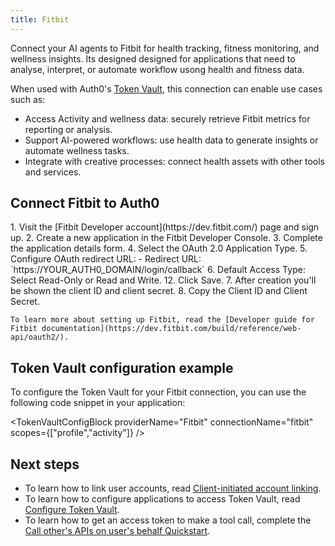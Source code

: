 ```yaml
---
title: Fitbit
---
```




Connect your AI agents to Fitbit for health tracking, fitness monitoring, and wellness insights. Its designed
designed for applications that need to analyse, interpret, or automate workflow usong health and fitness data.

When used with Auth0's [Token Vault](https://auth0-genai.mintlify.app/intro/token-vault), this connection can enable use cases such as:
- Access Activity and wellness data: securely retrieve Fitbit metrics for reporting or analysis.
- Support AI-powered workflows: use health data to generate insights or automate wellness tasks.
- Integrate with creative processes: connect health assets with other tools and services.

## Connect Fitbit to Auth0

<IntegrationInfoBlock providerName="Fitbit" />

<Steps>
  <Step title="Fitbit setup">
    1. Visit the [Fitbit Developer account](https://dev.fitbit.com/) page and sign up.
    2. Create a new application in the Fitbit Developer Console.
    3. Complete the application details form.
    4. Select the OAuth 2.0 Application Type.
    5. Configure OAuth redirect URL:
       - Redirect URL: `https://YOUR_AUTH0_DOMAIN/login/callback`
       <FindDomainInfoBlock />
    6. Default Access Type: Select Read-Only or Read and Write.
    12. Click Save.
    7. After creation you'll be shown the client ID and client secret.
    8. Copy the Client ID and Client Secret.

    To learn more about setting up Fitbit, read the [Developer guide for Fitbit documentation](https://dev.fitbit.com/build/reference/web-api/oauth2/).
  </Step>
  <Step title="Auth0 setup">
    <Auth0SetupBlock providerName="Fitbit" scopesName="Attributes" />
  </Step>
</Steps>

## Token Vault configuration example

To configure the Token Vault for your Fitbit connection, you can use the following code snippet in your application:

<TokenVaultConfigBlock 
  providerName="Fitbit"
  connectionName="fitbit"
  scopes={["profile","activity"]}
/>

## Next steps
- To learn how to link user accounts, read [Client-initiated account linking](https://auth0.com/ai/docs/guides/client-initiated-account-linking). 
- To learn how to configure applications to access Token Vault, read [Configure Token Vault](https://auth0.com/docs/secure/tokens/token-vault/configure-token-vault).
- To learn how to get an access token to make a tool call, complete the [Call other's APIs on user's behalf Quickstart](https://auth0.com/ai/docs/get-started/call-others-apis-on-users-behalf).
